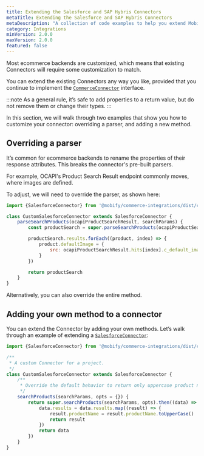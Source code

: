 ```yaml
---
title: Extending the Salesforce and SAP Hybris Connectors
metaTitle: Extending the Salesforce and SAP Hybris Connectors
metaDescription: "A collection of code examples to help you extend Mobify's most common Commerce Integrations Connectors."
category: Integrations
minVersion: 2.0.0
maxVersion: 2.0.0
featured: false
---
```


Most ecommerce backends are customized, which means that existing Connectors will require some customization to match.

You can extend the existing Connectors any way you like, provided that you continue to implement the [`CommerceConnector`](/apis-and-sdks/commerce-integrations/connectors/interfaces) interface.

:::note
As a general rule, it’s safe to add properties to a return value, but do not remove them or change their types.
:::

In this section, we will walk through two examples that show you how to customize your connector: overriding a parser, and adding a new method.

## Overriding a parser

It’s common for ecommerce backends to rename the properties of their response attributes. This breaks the connector's pre-built parsers.

For example, OCAPI's Product Search Result endpoint commonly moves, where images are defined.

To adjust, we will need to override the parser, as shown here:

```javascript
import {SalesforceConnector} from '@mobify/commerce-integrations/dist/connectors/sfcc'

class CustomSalesforceConnector extends SalesforceConnector {
    parseSearchProducts(ocapiProductSearchResult, searchParams) {
        const productSearch = super.parseSearchProducts(ocapiProductSearchResult, searchParams)

        productSearch.results.forEach((product, index) => {
            product.defaultImage = {
                src: ocapiProductSearchResult.hits[index].c_default_image
            }
        })

        return productSearch
    }
}
```

Alternatively, you can also override the entire method.

## Adding your own method to a connector

You can extend the Connector by adding your own methods. Let’s walk through an example of extending a [`SalesforceConnector`](/apis-and-sdks/commerce-integrations/connectors/sfcc):

```javascript
import {SalesforceConnector} from '@mobify/commerce-integrations/dist/connectors/sfcc'

/**
 * A custom Connector for a project.
 */
class CustomSalesforceConnector extends SalesforceConnector {
    /**
     * Override the default behavior to return only uppercase product names.
     */
    searchProducts(searchParams, opts = {}) {
        return super.searchProducts(searchParams, opts).then((data) => {
            data.results = data.results.map((result) => {
                result.productName = result.productName.toUpperCase()
                return result
            })
            return data
        })
    }
}
```

